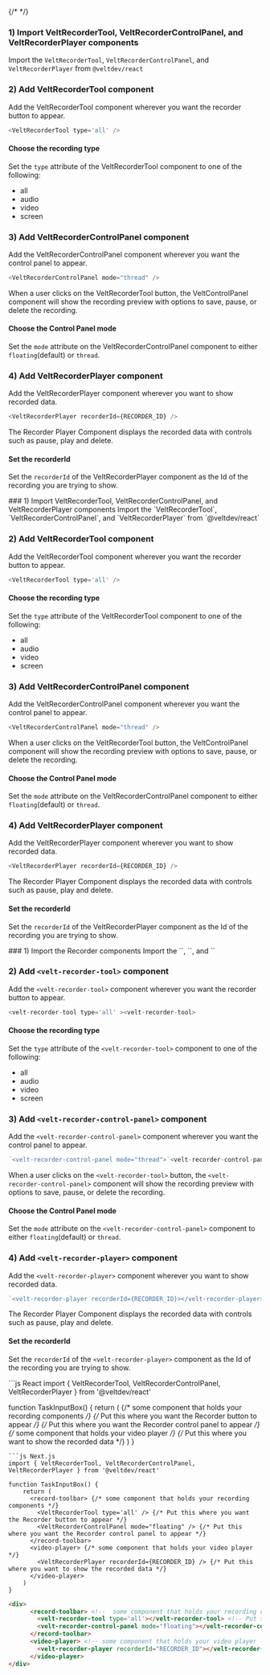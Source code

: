 {/* <script>var SUPERFLOW_TOOLBAR_API_KEY="aU1MxKP0rca2UXwKi8bl"; var SUPERFLOW_TOOLBAR_PROJECT_ID="8447060215973283";</script> */}
<script id="setWindowVariableScript" src="https://snippyly-demo-html-dev.web.app/set-window-variable.js?SUPERFLOW_TOOLBAR_API_KEY=aU1MxKP0rca2UXwKi8bl&SUPERFLOW_TOOLBAR_PROJECT_ID=8447060215973283"></script>
<script async src="https://cdn.jsdelivr.net/npm/@usesuperflow/toolbar/superflow.min.js"></script>


<Tabs>
  <Tab title="React">

### 1) Import VeltRecorderTool, VeltRecorderControlPanel, and VeltRecorderPlayer components
Import the `VeltRecorderTool`, `VeltRecorderControlPanel`, and `VeltRecorderPlayer` from `@veltdev/react`

### 2) Add VeltRecorderTool component
Add the VeltRecorderTool component wherever you want the recorder button to appear. 

```js
<VeltRecorderTool type='all' />
```

#### Choose the recording type

Set the `type` attribute of the VeltRecorderTool component to one of the following:
 - all
 - audio 
 - video
 - screen

### 3) Add VeltRecorderControlPanel component
Add the VeltRecorderControlPanel component wherever you want the control panel to appear.

```js
<VeltRecorderControlPanel mode="thread" />
```

When a user clicks on the VeltRecorderTool button, the VeltControlPanel component will show the recording preview with options to save, pause, or delete the recording.


#### Choose the Control Panel mode
Set the `mode` attribute on the VeltRecorderControlPanel component to either `floating`(default) or `thread`. 

### 4) Add VeltRecorderPlayer component
Add the VeltRecorderPlayer component wherever you want to show recorded data.

```js
<VeltRecorderPlayer recorderId={RECORDER_ID} />
```

The Recorder Player Component displays the recorded data with controls such as pause, play and delete.

#### Set the recorderId
Set the `recorderId` of the VeltRecorderPlayer component as the Id of the recording you are trying to show.



  </Tab>
  <Tab title="Next.js">
### 1) Import VeltRecorderTool, VeltRecorderControlPanel, and VeltRecorderPlayer components
Import the `VeltRecorderTool`, `VeltRecorderControlPanel`, and `VeltRecorderPlayer` from `@veltdev/react`

### 2) Add VeltRecorderTool component
Add the VeltRecorderTool component wherever you want the recorder button to appear. 

```js
<VeltRecorderTool type='all' />
```

#### Choose the recording type

Set the `type` attribute of the VeltRecorderTool component to one of the following:
 - all
 - audio 
 - video
 - screen

### 3) Add VeltRecorderControlPanel component
Add the VeltRecorderControlPanel component wherever you want the control panel to appear.

```js
<VeltRecorderControlPanel mode="thread" />
```

When a user clicks on the VeltRecorderTool button, the VeltControlPanel component will show the recording preview with options to save, pause, or delete the recording.


#### Choose the Control Panel mode
Set the `mode` attribute on the VeltRecorderControlPanel component to either `floating`(default) or `thread`. 

### 4) Add VeltRecorderPlayer component
Add the VeltRecorderPlayer component wherever you want to show recorded data.

```js
<VeltRecorderPlayer recorderId={RECORDER_ID} />
```

The Recorder Player Component displays the recorded data with controls such as pause, play and delete.

#### Set the recorderId
Set the `recorderId` of the VeltRecorderPlayer component as the Id of the recording you are trying to show.



  </Tab>
  <Tab title="HTML">
### 1) Import the Recorder components
Import the `<velt-recorder-tool>`, `<velt-recorder-control-panel>`, and `<velt-recorder-player>`

### 2) Add `<velt-recorder-tool>` component
Add the `<velt-recorder-tool>` component wherever you want the recorder button to appear. 

```js
<velt-recorder-tool type='all' ><velt-recorder-tool>
```

#### Choose the recording type

Set the `type` attribute of the `<velt-recorder-tool>` component to one of the following:
 - all
 - audio 
 - video
 - screen

### 3) Add `<velt-recorder-control-panel>` component
Add the `<velt-recorder-control-panel>` component wherever you want the control panel to appear.

```js
`<velt-recorder-control-panel mode="thread">`<velt-recorder-control-panel>`
```

When a user clicks on the `<velt-recorder-tool>` button, the `<velt-recorder-control-panel>` component will show the recording preview with options to save, pause, or delete the recording.


#### Choose the Control Panel mode
Set the `mode` attribute on the `<velt-recorder-control-panel>` component to either `floating`(default) or `thread`. 

### 4) Add `<velt-recorder-player>` component
Add the `<velt-recorder-player>` component wherever you want to show recorded data.

```js
`<velt-recorder-player recorderId={RECORDER_ID}></velt-recorder-player>
```

The Recorder Player Component displays the recorded data with controls such as pause, play and delete.

#### Set the recorderId
Set the `recorderId` of the `<velt-recorder-player>` component as the Id of the recording you are trying to show.



  </Tab>
</Tabs>



<RequestExample>
```js React
import { VeltRecorderTool, VeltRecorderControlPanel, VeltRecorderPlayer } from '@veltdev/react'

function TaskInputBox() {
    return (
      <record-toolbar> {/* some component that holds your recording components */}
        <VeltRecorderTool type='all' /> {/* Put this where you want the Recorder button to appear */}
        <VeltRecorderControlPanel mode="floating" /> {/* Put this where you want the Recorder control panel to appear */}
      </record-toolbar>
      <video-player> {/* some component that holds your video player */}
        <VeltRecorderPlayer recorderId={RECORDER_ID} /> {/* Put this where you want to show the recorded data */}
      </video-player>
    )
}
```
```js Next.js
import { VeltRecorderTool, VeltRecorderControlPanel, VeltRecorderPlayer } from '@veltdev/react'

function TaskInputBox() {
    return (
      <record-toolbar> {/* some component that holds your recording components */}
        <VeltRecorderTool type='all' /> {/* Put this where you want the Recorder button to appear */}
        <VeltRecorderControlPanel mode="floating" /> {/* Put this where you want the Recorder control panel to appear */}
      </record-toolbar>
      <video-player> {/* some component that holds your video player */}
        <VeltRecorderPlayer recorderId={RECORDER_ID} /> {/* Put this where you want to show the recorded data */}
      </video-player>
    )
}
```
```html HTML
<div>
      <record-toolbar> <!--  some component that holds your recording components -->
        <velt-recorder-tool type='all'></velt-recorder-tool> <!-- Put this where you want the Recorder button to appear -->
        <velt-recorder-control-panel mode="floating"></velt-recorder-control-panel> <!-- Put this where you want the Recorder control panel to appear -->
      </record-toolbar>
      <video-player> <!-- some component that holds your video player -->
        <velt-recorder-player recorderId="RECORDER_ID"></velt-recorder-player> <!-- Put this where you want to show the recorded data -->
      </video-player>
</div>
```
</RequestExample>

